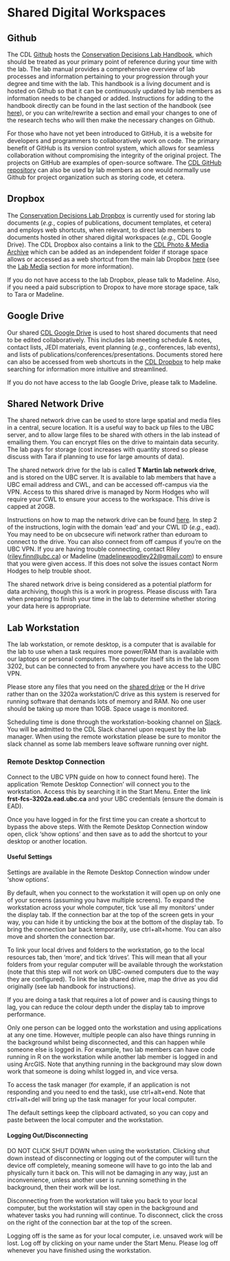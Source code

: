 # Shared Digital Workspaces {-#shareddigital}

## Github {-#github}

The CDL [Github](https://github.com/ConservationDecisionsLab/CDL-lab-handbook) hosts the [Conservation Decisions Lab Handbook](https://conservationdecisionslab.github.io/CDL-lab-handbook/), which should be treated as your primary point of reference during your time with the lab. The lab manual provides a comprehensive overview of lab processes and information pertaining to your progression through your degree and time with the lab. This handbook is  a living document and is hosted on Github so that it can be continuously updated by lab members as information needs to be changed or added. Instructions for adding to the handbook directly can be found in the last section of the handbook (see [here](#howtocontribute)), or you can write/rewrite a section and email your changes to one of the research techs who will then make the necessary changes on Github.

For those who have not yet been introduced to GitHub, it is a website for developers and programmers to collaboratively work on code. The primary benefit of GitHub is its version control system, which allows for seamless collaboration without compromising the integrity of the original project. The projects on GitHub are examples of open-source software. The [CDL GitHub repository](https://github.com/ConservationDecisionsLab) can also be used by lab members as one would normally use Github for project organization such as storing code, et cetera.

## Dropbox {-#dropbox}

The [Conservation Decisions Lab Dropbox](https://www.dropbox.com/scl/fo/x2wkmy95sll3969tg4e5b/AIBBQkmcXNEDG-d0h1-o6y8?rlkey=n9cc73t4q9b22x1lqdqyz4ehi&st=c5pom9u1&dl=0) is currently used for storing lab documents (*e.g.*, copies of publications, document templates, et cetera) and employs web shortcuts, when relevant, to direct lab members to documents hosted in other shared digital workspaces (*e.g.*, CDL Google Drive). The CDL Dropbox also contains a link to the [CDL Photo & Media Archive](https://www.dropbox.com/scl/fo/esrtf4sx8k25wtc1apf9w/AM0fsZAJNt1wrxzRcXrOBHg?rlkey=ex8wg3no2uf6ecpib03ux79s1&st=ga4p8ymy&dl=0) which can be added as an independent folder if storage space allows or accessed as a web shortcut from the main lab Dropbox [here](https://www.dropbox.com/scl/fo/2hyfyzuxhhri89uhegx68/AJbCP4FY9QUj9cUT2qlcxkw?rlkey=26cdprwes3spbzohu8lcfw76l&st=2qq4nqe3&dl=0) (see the [Lab Media](#media) section for more information). 

If you do not have access to the lab Dropbox, please talk to Madeline. Also, if you need a paid subscription to Dropox to have more storage space, talk to Tara or Madeline.

## Google Drive {-#googledrive}

Our shared [CDL Google Drive](https://drive.google.com/drive/u/0/folders/1S0HorbfWMeabPMoyvBvCEPGnz0_FGVXy) is used to host shared documents that need to be edited collaboratively. This includes lab meeting schedule & notes, contact lists, JEDI materials, event planning (*e.g.*, conferences, lab events), and lists of publications/conferences/presentations. Documents stored here can also be accessed from web shortcuts in the [CDL Dropbox](https://www.dropbox.com/scl/fo/x2wkmy95sll3969tg4e5b/AIBBQkmcXNEDG-d0h1-o6y8?rlkey=n9cc73t4q9b22x1lqdqyz4ehi&st=vxqum69l&dl=0) to help make searching for information more intuitive and streamlined.

If you do not have access to the lab Google Drive, please talk to Madeline.

## Shared Network Drive {-#sharednetworkdrive}

The shared network drive can be used to store large spatial and media files in a central, secure location. It is a useful way to back up files to the UBC server, and to allow large files to be shared with others in the lab instead of emailing them. You can encrypt files on the drive to maintain data security. The lab pays for storage (cost increases with quantity stored so please discuss with Tara if planning to use for large amounts of data).

The shared network drive for the lab is called **T Martin lab network drive**, and is stored on the UBC server. It is available to lab members that have a UBC email address and CWL, and can be accessed off-campus via the VPN. Access to this shared drive is managed by Norm Hodges who will require your CWL to ensure your access to the workspace. This drive is capped at 20GB.

Instructions on how to map the network drive can be found [here](https://it.ubc.ca/services/web-servers-storage/teamshare-storage-service/mapping-or-mounting-teamshare-macos). In step 2 of the instructions, login with the domain ‘ead’ and your CWL ID (*e.g.*, ead\finnr). You may need to be on ubcsecure wifi network rather than eduroam to connect to the drive.  You can also connect from off campus if you’re on the UBC VPN. If you are having trouble connecting, contact Riley (<riley.finn@ubc.ca>) or Madeline (<madelinewoodley22@gmail.com>) to ensure that you were given access. If this does not solve the issues contact Norm Hodges to help trouble shoot. 

The shared network drive is being considered as a potential platform for data archiving, though this is a work in progress. Please discuss with Tara when preparing to finish your time in the lab to determine whether storing your data here is appropriate.

## Lab Workstation {-#workstation}

The lab workstation, or remote desktop, is a computer that is available for the lab to use when a task requires more power/RAM than is available with our laptops or personal computers. The computer itself sits in the lab room 3202, but can be connected to from anywhere you have access to the UBC VPN.

Please store any files that you need on the [shared drive](#sharednetworkdrive) or the H drive rather than on the 3202a workstation/C drive as this system is reserved for running software that demands lots of memory and RAM. No one user should be taking up more than 10GB. Space usage is monitored.

Scheduling time is done through the workstation-booking channel on [Slack](#slack). You will be admitted to the CDL Slack channel upon request by the lab manager. When using the remote workstation please be sure to monitor the slack channel as some lab members leave software running over night.

### Remote Desktop Connection {-#remoteconnect}

Connect to the UBC VPN guide on how to connect found here). The application ‘Remote Desktop Connection’ will connect you to the workstation. Access this by searching it in the Start Menu. Enter the link **frst-fcs-3202a.ead.ubc.ca** and your UBC credentials (ensure the domain is EAD\).

Once you have logged in for the first time you can create a shortcut to bypass the above steps. With the Remote Desktop Connection window open, click ‘show options’ and then save as to add the shortcut to your desktop or another location.

#### Useful Settings {-#settings}

Settings are available in the Remote Desktop Connection window under ‘show options’. 

By default, when you connect to the workstation it will open up on only one of your screens (assuming you have multiple screens). To expand the workstation across your whole computer, tick ‘use all my monitors’ under the display tab. If the connection bar at the top of the screen gets in your way, you can hide it by unticking the box at the bottom of the display tab. To bring the connection bar back temporarily, use ctrl+alt+home. You can also move and shorten the connection bar.

To link your local drives and folders to the workstation, go to the local resources tab, then ‘more’, and tick ‘drives’. This will mean that all your folders from your regular computer will be available through the workstation (note that this step will not work on UBC-owned computers due to the way they are configured). To link the lab shared drive, map the drive as you did originally (see lab handbook for instructions).

If you are doing a task that requires a lot of power and is causing things to lag, you can reduce the colour depth under the display tab to improve performance.

Only one person can be logged onto the workstation and using applications at any one time. However, multiple people can also have things running in the background whilst being disconnected, and this can happen while someone else is logged in. For example, two lab members can have code running in R on the workstation while another lab member is logged in and using ArcGIS. Note that anything running in the background may slow down work that someone is doing whilst logged in, and vice versa.

To access the task manager (for example, if an application is not responding and you need to end the task), use ctrl+alt+end. Note that ctrl+alt+del will bring up the task manager for your local computer.

The default settings keep the clipboard activated, so you can copy and paste between the local computer and the workstation.

#### Logging Out/Disconnecting {-#disconnectingremote}

DO NOT CLICK SHUT DOWN when using the workstation. Clicking shut down instead of disconnecting or logging out of the computer will turn the device off completely, meaning someone will have to go into the lab and physically turn it back on. This will not be damaging in any way, just an inconvenience, unless another user is running something in the background, then their work will be lost. 

Disconnecting from the workstation will take you back to your local computer, but the workstation will stay open in the background and whatever tasks you had running will continue. To disconnect, click the cross on the right of the connection bar at the top of the screen.

Logging off is the same as for your local computer, i.e. unsaved work will be lost. Log off by clicking on your name under the Start Menu. Please log off whenever you have finished using the workstation.